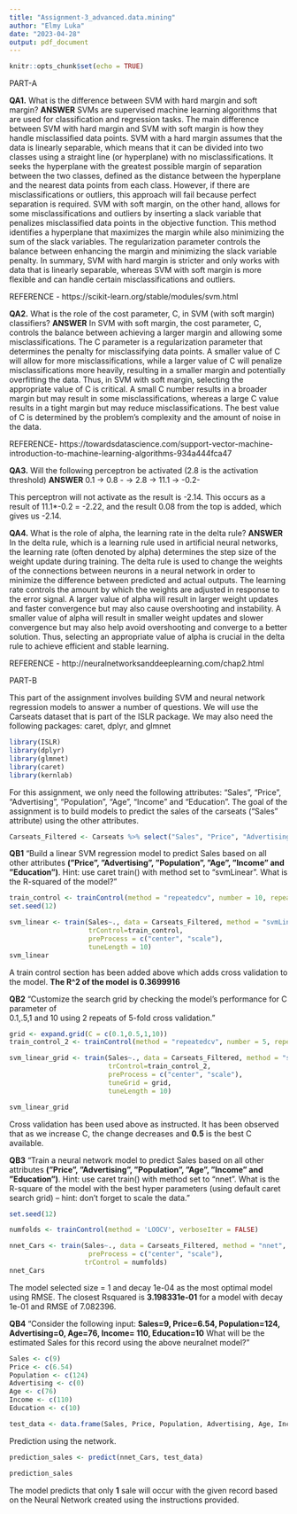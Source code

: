 ```yaml
---
title: "Assignment-3_advanced.data.mining"
author: "Elmy Luka"
date: "2023-04-28"
output: pdf_document
---
```


```r
knitr::opts_chunk$set(echo = TRUE)
```

PART-A


**QA1.**
What is the difference between SVM with hard margin and soft margin?
**ANSWER**
SVMs are supervised machine learning algorithms that are used for classification and regression tasks. The main difference between SVM with hard margin and SVM with soft margin is how they handle misclassified data points.
SVM with a hard margin assumes that the data is linearly separable, which means that it can be divided into two classes using a straight line (or hyperplane) with no misclassifications. It seeks the hyperplane with the greatest possible margin of separation between the two classes, defined as the distance between the hyperplane and the nearest data points from each class. However, if there are misclassifications or outliers, this approach will fail because perfect separation is required.
SVM with soft margin, on the other hand, allows for some misclassifications and outliers by inserting a slack variable that penalizes misclassified data points in the objective function. This method identifies a hyperplane that maximizes the margin while also minimizing the sum of the slack variables. The regularization parameter controls the balance between enhancing the margin and minimizing the slack variable penalty.
In summary, SVM with hard margin is stricter and only works with data that is linearly separable, whereas SVM with soft margin is more flexible and can handle certain misclassifications and outliers.

REFERENCE - https://scikit-learn.org/stable/modules/svm.html


**QA2.**
What is the role of the cost parameter, C, in SVM (with soft margin) classifiers?
**ANSWER**
In SVM with soft margin, the cost parameter, C, controls the balance between achieving a larger margin and allowing some misclassifications.
The C parameter is a regularization parameter that determines the penalty for misclassifying data points. A smaller value of C will allow for more misclassifications, while a larger value of C will penalize misclassifications more heavily, resulting in a smaller margin and potentially overfitting the data.
Thus, in SVM with soft margin, selecting the appropriate value of C is critical. A small C number results in a broader margin but may result in some misclassifications, whereas a large C value results in a tight margin but may reduce misclassifications. The best value of C is determined by the problem's complexity and the amount of noise in the data.

REFERENCE- https://towardsdatascience.com/support-vector-machine-introduction-to-machine-learning-algorithms-934a444fca47


**QA3.**
Will the following perceptron be activated (2.8 is the activation threshold)
**ANSWER**
0.1 -> 0.8 -
              -> 2.8 ->
11.1 -> -0.2-

This perceptron will not activate as the result is -2.14. This occurs as a result of 11.1*-0.2 = -2.22, and the result 0.08 from the top is added, which gives us -2.14. 


**QA4.**
What is the role of alpha, the learning rate in the delta rule? 
**ANSWER**
In the delta rule, which is a learning rule used in artificial neural networks, the learning rate (often denoted by alpha) determines the step size of the weight update during training. The delta rule is used to change the weights of the connections between neurons in a neural network in order to minimize the difference between predicted and actual outputs. The learning rate controls the amount by which the weights are adjusted in response to the error signal.
A larger value of alpha will result in larger weight updates and faster convergence but may also cause overshooting and instability. A smaller value of alpha will result in smaller weight updates and slower convergence but may also help avoid overshooting and converge to a better solution. Thus, selecting an appropriate value of alpha is crucial in the delta rule to achieve efficient and stable learning.

REFERENCE - http://neuralnetworksanddeeplearning.com/chap2.html


PART-B

This part of the assignment involves building SVM and neural network regression models to 
answer a number of questions. We will use the Carseats dataset that is part of the ISLR package.
We may also need the following packages: caret, dplyr, and glmnet 

```r
library(ISLR)
library(dplyr)
library(glmnet)
library(caret)
library(kernlab)
```

For this assignment, we only need the following attributes: "Sales", "Price", "Advertising", 
"Population", "Age", "Income" and "Education". The goal of the assignment is to build models 
to predict the sales of the carseats (“Sales” attribute) using the other attributes. 

```r
Carseats_Filtered <- Carseats %>% select("Sales", "Price", "Advertising","Population","Age","Income","Education") 
```


**QB1**
"Build a linear SVM regression model to predict Sales based on all other attributes **("Price", "Advertising", "Population", "Age", "Income" and "Education")**. Hint: use caret train() with method set to  “svmLinear”. What is the R-squared of the model?"

```r
train_control <- trainControl(method = "repeatedcv", number = 10, repeats = 3)
set.seed(12)

svm_linear <- train(Sales~., data = Carseats_Filtered, method = "svmLinear",
                    trControl=train_control,
                    preProcess = c("center", "scale"),
                    tuneLength = 10)
svm_linear

```
A train control section has been added above which adds cross validation to the model. 
**The R^2 of the model is 0.3699916**


**QB2**
"Customize the search grid by checking the model’s performance for C parameter of  
0.1,.5,1 and 10 using 2 repeats of 5-fold cross validation."


```r
grid <- expand.grid(C = c(0.1,0.5,1,10))
train_control_2 <- trainControl(method = "repeatedcv", number = 5, repeats = 2)

svm_linear_grid <- train(Sales~., data = Carseats_Filtered, method = "svmLinear",
                         trControl=train_control_2,
                         preProcess = c("center", "scale"),
                         tuneGrid = grid,
                         tuneLength = 10)

svm_linear_grid
```

Cross validation has been used above as instructed. 
It has been observed that as we increase C, the change decreases and **0.5** is the best C available. 



**QB3**
"Train a neural network model to predict Sales based on all other attributes **("Price", "Advertising", "Population", "Age", "Income" and "Education")**. Hint: use caret train() with method set to “nnet”. What is the R-square of the model with the best hyper parameters (using default caret search grid) – hint: don’t forget to scale the data."

```r
set.seed(12)

numfolds <- trainControl(method = 'LOOCV', verboseIter = FALSE)

nnet_Cars <- train(Sales~., data = Carseats_Filtered, method = "nnet",
                    preProcess = c("center", "scale"),
                   trControl = numfolds)
nnet_Cars
```

The model selected size = 1 and decay 1e-04 as the most optimal model using RMSE.
The closest Rsquared is **3.198331e-01** for a model with decay 1e-01 and RMSE of 7.082396.
 
 
**QB4**
"Consider the following input: **Sales=9, Price=6.54, Population=124, Advertising=0, Age=76, Income= 110, Education=10** What will be the estimated Sales for this record using the above neuralnet model?"


```r
Sales <- c(9)
Price <- c(6.54)
Population <- c(124)
Advertising <- c(0)
Age <- c(76)
Income <- c(110)
Education <- c(10)

test_data <- data.frame(Sales, Price, Population, Advertising, Age, Income, Education)
```

Prediction using the network.

```r
prediction_sales <- predict(nnet_Cars, test_data)

prediction_sales
```
The model predicts that only **1** sale will occur with the given record based on the Neural Network created using the instructions provided. 